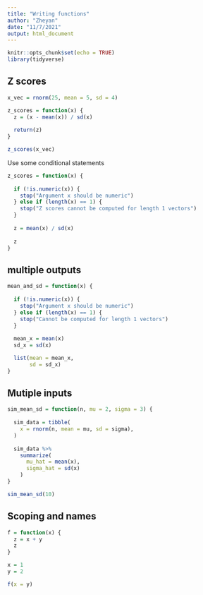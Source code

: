 ```yaml
---
title: "Writing functions"
author: "Zheyan"
date: "11/7/2021"
output: html_document
---
```


```r
knitr::opts_chunk$set(echo = TRUE)
library(tidyverse)
```

## Z scores

```r

x_vec = rnorm(25, mean = 5, sd = 4)

z_scores = function(x) {
  z = (x - mean(x)) / sd(x)
  
  return(z)
}

z_scores(x_vec)
```

Use some conditional statements

```r
z_scores = function(x) {
  
  if (!is.numeric(x)) {
    stop("Argument x should be numeric")
  } else if (length(x) == 1) {
    stop("Z scores cannot be computed for length 1 vectors")
  }
  
  z = mean(x) / sd(x)
  
  z
}
```

## multiple outputs


```r
mean_and_sd = function(x) {
  
  if (!is.numeric(x)) {
    stop("Argument x should be numeric")
  } else if (length(x) == 1) {
    stop("Cannot be computed for length 1 vectors")
  }
  
  mean_x = mean(x)
  sd_x = sd(x)

  list(mean = mean_x, 
       sd = sd_x)
}

```

## Mutiple inputs

```r
sim_mean_sd = function(n, mu = 2, sigma = 3) {
  
  sim_data = tibble(
    x = rnorm(n, mean = mu, sd = sigma),
  )
  
  sim_data %>% 
    summarize(
      mu_hat = mean(x),
      sigma_hat = sd(x)
    )
}

sim_mean_sd(10)
```


## Scoping and names

```r
f = function(x) {
  z = x + y
  z
}

x = 1
y = 2

f(x = y)
```







